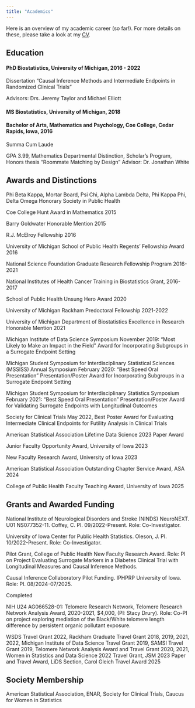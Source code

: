 ```yaml
---
title: "Academics"
---
```


Here is an overview of my academic career (so far!). For more details on these, please take a look at my [CV](https://www.public-health.uiowa.edu/wp-content/uploads/2025/01/CV-Roberts-1-2025.pdf).

## Education

#### **PhD Biostatistics**, University of Michigan, 2016 - 2022

Dissertation “Causal Inference Methods and Intermediate Endpoints in Randomized Clinical Trials”

Advisors: Drs. Jeremy Taylor and Michael Elliott

#### **MS Biostatistics**, University of Michigan, 2018

#### **Bachelor of Arts, Mathematics and Psychology**, Coe College, Cedar Rapids, Iowa, 2016

Summa Cum Laude 

GPA 3.99, Mathematics Departmental Distinction, Scholar’s Program, 
Honors thesis “Roommate Matching by Design” Advisor: Dr. Jonathan White

## Awards and Distinctions

Phi Beta Kappa, Mortar Board, Psi Chi, Alpha Lambda Delta, Phi Kappa Phi, Delta Omega Honorary Society in Public Health

Coe College Hunt Award in Mathematics 2015
	
Barry Goldwater Honorable Mention 2015

R.J. McElroy Fellowship 2016

University of Michigan School of Public Health Regents’ Fellowship Award 2016

National Science Foundation Graduate Research Fellowship Program 2016-2021

National Institutes of Health Cancer Training in Biostatistics Grant, 2016-2017

School of Public Health Unsung Hero Award 2020

University of Michigan Rackham Predoctoral Fellowship 2021-2022

University of Michigan Department of Biostatistics Excellence in Research Honorable Mention 2021

Michigan Institute of Data Science Symposium November 2019: "Most Likely to Make an Impact in the Field" Award for Incorporating Subgroups in a Surrogate Endpoint Setting

Michigan Student Symposium for Interdisciplinary Statistical Sciences (MSSISS) Annual Symposium February 2020: "Best Speed Oral Presentation" Presentation/Poster Award for Incorporating Subgroups in a Surrogate Endpoint Setting

Michigan Student Symposium for Interdisciplinary Statistics Symposium February 2021: "Best Speed Oral Presentation" Presentation/Poster Award for Validating Surrogate Endpoints with Longitudinal Outcomes

Society for Clinical Trials May 2022, Best Poster Award for Evaluating Intermediate Clinical Endpoints for Futility Analysis in Clinical Trials

American Statistical Association Lifetime Data Science 2023 Paper Award

Junior Faculty Opportunity Award, University of Iowa 2023

New Faculty Research Award, University of Iowa 2023

American Statistical Association Outstanding Chapter Service Award, ASA 2024

College of Public Health Faculty Teaching Award, University of Iowa 2025

## Grants and Awarded Funding 

National Institute of Neurological Disorders and Stroke (NINDS) NeuroNEXT. U01 NS077352-11. Coffey, C. PI. 09/2022-Present. Role: Co-Investigator.

University of Iowa Center for Public Health Statistics. Oleson, J. PI. 10/2022-Present. Role: Co-Investigator.

Pilot Grant, College of Public Health New Faculty Research Award. Role: PI on Project Evaluating Surrogate Markers in a Diabetes Clinical Trial with Longitudinal Measures and Causal Inference Methods.

Causal Inference Collaboratory Pilot Funding. IPHPRP University of Iowa.  Role:  PI. 08/2024-07/2025.

Completed

NIH U24 AG066528-01: Telomere Research Network, Telomere Research Network Analysis Award, 2020-2021, $4,000, (PI: Stacy Drury). Role: Co-PI on project exploring mediation of the Black/White telomere length difference by persistent organic pollutant exposure.

WSDS Travel Grant 2022, Rackham Graduate Travel Grant 2018, 2019, 2021, 2022, Michigan Institute of Data Science Travel Grant 2019, SAMSI Travel Grant 2019, Telomere Network Analysis Award and Travel Grant 2020, 2021,
Women in Statistics and Data Science 2022 Travel Grant,
JSM 2023 Paper and Travel Award, LiDS Section, Carol Gleich Travel Award 2025

## Society Membership

American Statistical Association, ENAR, Society for Clinical Trials, Caucus for Women in Statistics


